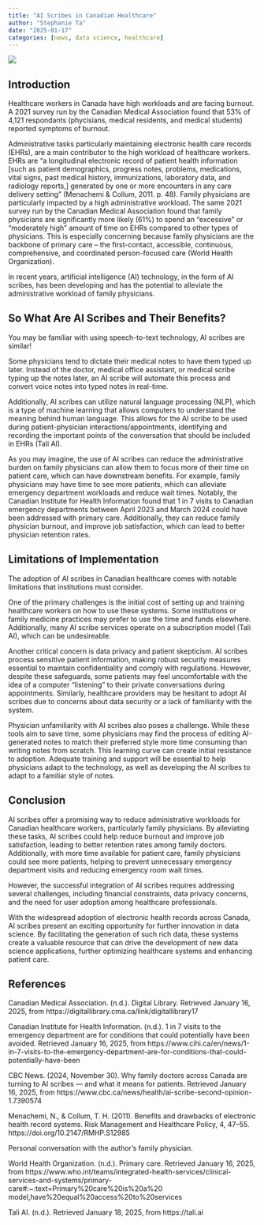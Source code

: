 ```yaml
---
title: "AI Scribes in Canadian Healthcare"
author: "Stephanie Ta"
date: "2025-01-17"
categories: [news, data science, healthcare]
---
```


![](image.jpeg)

## Introduction
Healthcare workers in Canada have high workloads and are facing burnout.
A 2021 survey run by the Canadian Medical Association found that 53% of 4,121 respondants
(phycisians, medical residents, and medical students) reported symptoms of burnout.

Administrative tasks particularly maintaining electronic health care records (EHRs), are a main contributor to the high workload of healthcare workers.
EHRs are "a longitudinal electronic record of patient health information [such as patient demographics, progress notes, problems, medications, vital signs, past medical history, immunizations, laboratory data, and radiology reports,] generated by one or more encounters in any care delivery setting" (Menachemi & Collum, 2011. p. 48).
Family physicians are particularly impacted by a high administrative workload.
The same 2021 survey run by the Canadian Medical Association found that family physicians are significantly more likely (61%) to spend an "excessive" or "moderately high" amount of time on EHRs compared to other types of physicians.
This is especially concerning because family physicians are the backbone of primary care -- the first-contact, accessible, continuous, comprehensive, and coordinated person-focused care (World Health Organization).

In recent years, artificial intelligence (AI) technology, in the form of AI scribes, has been developing and has the potential to alleviate the administrative workload of family physicians.

## So What Are AI Scribes and Their Benefits?
You may be familiar with using speech-to-text technology, AI scribes are similar!

Some physicians tend to dictate their medical notes to have them typed up later.
Instead of the doctor, medical office assistant, or medical scribe typing up the notes later, an AI scribe will automate this process and convert voice notes into typed notes in real-time.

Additionally, AI scribes can utilize natural language processing (NLP), which is a type of machine learning that allows computers to understand the meaning behind human language.
This allows for the AI scribe to be used during patient-physician interactions/appointments, identifying and recording the important points of the conversation that should be included in EHRs (Tali AI). 

As you may imagine, the use of AI scribes can reduce the administrative burden on family physicians can allow them to focus more of their time on patient care, which can have downstream benefits.
For example, family physicians may have time to see more patients, which can alleviate emergency department workloads and reduce wait times. 
Notably, the Canadian Institute for Health Information found that 1 in 7 visits to Canadian emergency departments between April 2023 and March 2024 could have been addressed with primary care.
Additionally, they can reduce family physician burnout, and improve job satisfaction, which can lead to better physician retention rates.

## Limitations of Implementation
The adoption of AI scribes in Canadian healthcare comes with notable limitations that institutions must consider.

One of the primary challenges is the initial cost of setting up and training healthcare workers on how to use these systems.
Some institutions or family medicine practices may prefer to use the time and funds elsewhere.
Additionally, many AI scribe services operate on a subscription model (Tali AI), which can be undesireable.

Another critical concern is data privacy and patient skepticism.
AI scribes process sensitive patient information, making robust security measures essential to maintain confidentiality and comply with regulations.
However, despite these safeguards, some patients may feel uncomfortable with the idea of a computer "listening" to their private conversations during appointments.
Similarly, healthcare providers may be hesitant to adopt AI scribes due to concerns about data security or a lack of familiarity with the system.

Physician unfamiliarity with AI scribes also poses a challenge.
While these tools aim to save time, some physicians may find the process of editing AI-generated notes to match their preferred style more time consuming than writing notes from scratch.
This learning curve can create initial resistance to adoption.
Adequate training and support will be essential to help physicians adapt to the technology, as well as developing the AI scribes to adapt to a familiar style of notes.


## Conclusion
AI scribes offer a promising way to reduce administrative workloads for Canadian healthcare workers, particularly family physicians.
By alleviating these tasks, AI scribes could help reduce burnout and improve job satisfaction, leading to better retention rates among family doctors.
Additionally, with more time available for patient care, family physicians could see more patients, helping to prevent unnecessary emergency department visits and reducing emergency room wait times.

However, the successful integration of AI scribes requires addressing several challenges, including financial constraints, data privacy concerns, and the need for user adoption among healthcare professionals.

With the widespread adoption of electronic health records across Canada, AI scribes present an exciting opportunity for further innovation in data science.
By facilitating the generation of such rich data, these systems create a valuable resource that can drive the development of new data science applications, further optimizing healthcare systems and enhancing patient care.

## References
Canadian Medical Association. (n.d.). Digital Library. Retrieved January 16, 2025, from https://digitallibrary.cma.ca/link/digitallibrary17

Canadian Institute for Health Information. (n.d.). 1 in 7 visits to the emergency department are for conditions that could potentially have been avoided. Retrieved January 16, 2025, from https://www.cihi.ca/en/news/1-in-7-visits-to-the-emergency-department-are-for-conditions-that-could-potentially-have-been

CBC News. (2024, November 30). Why family doctors across Canada are turning to AI scribes — and what it means for patients. Retrieved January 16, 2025, from https://www.cbc.ca/news/health/ai-scribe-second-opinion-1.7390574

Menachemi, N., & Collum, T. H. (2011). Benefits and drawbacks of electronic health record systems. Risk Management and Healthcare Policy, 4, 47–55. https://doi.org/10.2147/RMHP.S12985

Personal conversation with the author's family physician.

World Health Organization. (n.d.). Primary care. Retrieved January 16, 2025, from https://www.who.int/teams/integrated-health-services/clinical-services-and-systems/primary-care#:~:text=Primary%20care%20is%20a%20 model,have%20equal%20access%20to%20services

Tali AI. (n.d.). Retrieved January 18, 2025, from https://tali.ai